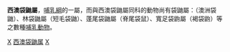{{Unreferenced|time=2019-03-31T10:39:23+00:00}}
{{Automatic taxobox
| taxon = Dasykaluta
| authority = Archer, 1982
}}
'''西澳袋鼬屬'''，[[哺乳綱|哺乳綱]]的一屬，而與西澳袋鼬屬同科的動物尚有袋鼬屬：（澳洲袋鼬）、林袋鼬屬（短毛袋鼬）、蓬尾袋鼬屬（脊尾袋鼠）、寬足袋鼩屬（褐袋鼩）等之數種[[哺乳動物|哺乳動物]]。
{{Agreodontia}}
{{Taxonbar|from=Q10754035}}

[[Category:袋鼬科|X]]
[[Category:西澳袋鼬属|]]
[[Category:1982年描述的分类群|X]]


{{哺乳动物小作品}}